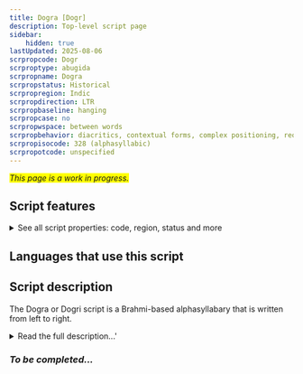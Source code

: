 ```yaml
---
title: Dogra [Dogr]
description: Top-level script page
sidebar:
    hidden: true
lastUpdated: 2025-08-06
scrpropcode: Dogr
scrproptype: abugida
scrpropname: Dogra
scrpropstatus: Historical
scrpropregion: Indic
scrpropdirection: LTR
scrpropbaseline: hanging
scrpropcase: no
scrpropwspace: between words
scrpropbehavior: diacritics, contextual forms, complex positioning, reordering, required ligatures
scrpropisocode: 328 (alphasyllabic)
scrpropotcode: unspecified
---
```


<span style='background-color:yellow'>_This page is a work in progress._</span>


## Script features

<details>
<summary> See all script properties: code, region, status and more</summary>
<ScriptInfo />
</details>

## Languages that use this script

<WsList script='Dogr' wsMax='5' />

## Script description

The Dogra or Dogri script is a Brahmi-based alphasyllabary that is written from left to right.

<details><summary>Read the full description...'</summary>_Not yet available._</details>

### _To be completed..._

